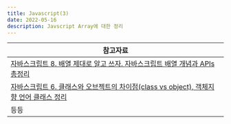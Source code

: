 ```yaml
---
title: Javascript(3)
date: 2022-05-16
description: Javscript Array에 대한 정리
---
```

|참고자료|
|---|
|[자바스크립트 8. 배열 제대로 알고 쓰자. 자바스크립트 배열 개념과 APIs 총정리](https://youtu.be/yOdAVDuHUKQ)|
|[자바스크립트 6. 클래스와 오브젝트의 차이점(class vs object), 객체지향 언어 클래스 정리](https://youtu.be/_DLhUBWsRtw)|
|등등|